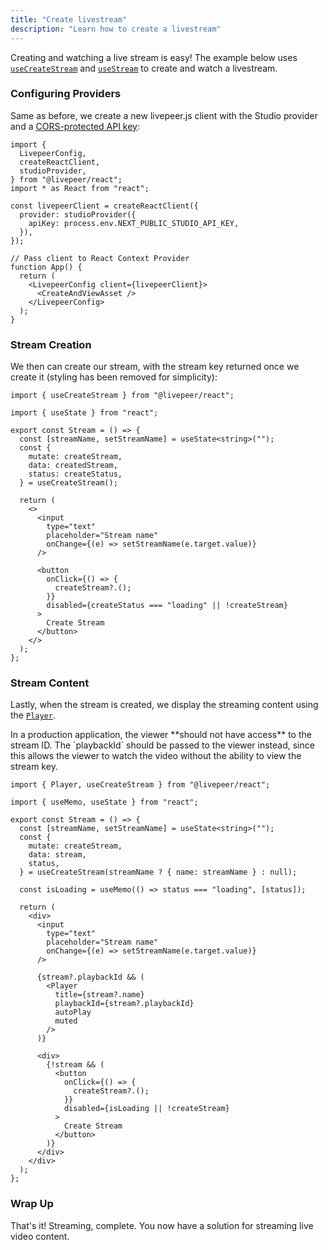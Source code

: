 ```yaml
---
title: "Create livestream"
description: "Learn how to create a livestream"
---
```



Creating and watching a live stream is easy! The example below uses [`useCreateStream`](/reference/livepeer-js/stream/useCreateStream)
and [`useStream`](/reference/livepeer-js/stream/useStream) to create and watch a livestream.


### Configuring Providers

Same as before, we create a new livepeer.js client with the Studio provider and a [CORS-protected API key](/reference/livepeer-js/providers/studio#apikey):

```tsx App.tsx
import {
  LivepeerConfig,
  createReactClient,
  studioProvider,
} from "@livepeer/react";
import * as React from "react";

const livepeerClient = createReactClient({
  provider: studioProvider({
    apiKey: process.env.NEXT_PUBLIC_STUDIO_API_KEY,
  }),
});

// Pass client to React Context Provider
function App() {
  return (
    <LivepeerConfig client={livepeerClient}>
      <CreateAndViewAsset />
    </LivepeerConfig>
  );
}
```

### Stream Creation

We then can create our stream, with the stream key returned once we create it (styling has been removed for simplicity):

```tsx Stream.tsx
import { useCreateStream } from "@livepeer/react";

import { useState } from "react";

export const Stream = () => {
  const [streamName, setStreamName] = useState<string>("");
  const {
    mutate: createStream,
    data: createdStream,
    status: createStatus,
  } = useCreateStream();

  return (
    <>
      <input
        type="text"
        placeholder="Stream name"
        onChange={(e) => setStreamName(e.target.value)}
      />

      <button
        onClick={() => {
          createStream?.();
        }}
        disabled={createStatus === "loading" || !createStream}
      >
        Create Stream
      </button>
    </>
  );
};
```

### Stream Content

Lastly, when the stream is created, we display the streaming content using the [`Player`](/reference/livepeer-js/Player).

<Info>
  In a production application, the viewer **should not have access** to the
  stream ID. The `playbackId` should be passed to the viewer instead, since this
  allows the viewer to watch the video without the ability to view the stream
  key.
</Info>

```tsx Stream.tsx
import { Player, useCreateStream } from "@livepeer/react";

import { useMemo, useState } from "react";

export const Stream = () => {
  const [streamName, setStreamName] = useState<string>("");
  const {
    mutate: createStream,
    data: stream,
    status,
  } = useCreateStream(streamName ? { name: streamName } : null);

  const isLoading = useMemo(() => status === "loading", [status]);

  return (
    <div>
      <input
        type="text"
        placeholder="Stream name"
        onChange={(e) => setStreamName(e.target.value)}
      />

      {stream?.playbackId && (
        <Player
          title={stream?.name}
          playbackId={stream?.playbackId}
          autoPlay
          muted
        />
      )}

      <div>
        {!stream && (
          <button
            onClick={() => {
              createStream?.();
            }}
            disabled={isLoading || !createStream}
          >
            Create Stream
          </button>
        )}
      </div>
    </div>
  );
};
```


### Wrap Up

That's it! Streaming, complete. You now have a solution for streaming live video content.
